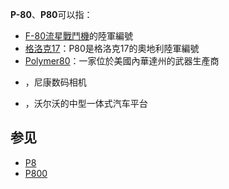 {{DisambigNav|P|80}}
'''P-80'''、'''P80'''可以指：

* [[F-80流星戰鬥機|F-80流星戰鬥機]]的陸軍編號
* [[格洛克17|格洛克17]]：P80是格洛克17的奧地利陸軍編號
* [[Polymer80|Polymer80]]：一家位於美國內華達州的武器生產商
* {{link-en|Nikon Coolpix P80|Nikon Coolpix P80}}，尼康数码相机
* {{link-en|沃尔沃P80平台|Volvo P80 platform}}，沃尔沃的中型一体式汽车平台
== 参见 ==
* [[P8|P8]]
* [[P800|P800]]

{{disamb|cat=字母数字组合消歧义}}
